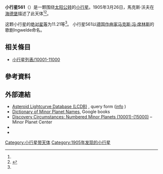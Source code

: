 {{Infobox planet
 | minorplanet     = yes
 | name            = 561 Ingwelde
 | background      = #D6D6D6
 | image = 
 | image_size      = 
 | caption         =
 | discovery_ref   =  <ref name="MPC-object" />
 | discoverer      = [[馬克斯·沃夫|馬克斯·沃夫]]
 | discovery_site  = [[海德堡|海德堡]]
 | discovered      = 1905年3月26日
 | mpc_name        = 561 Ingwelde
 | alt_names       = 561 Ingwelde
 | pronounced      = 
 | named_after     = <ref name="MPC-object" />
 | mp_category     = [[主帶小行星|主帶小行星]] <ref name="MPC-object" /><ref name="jpldata" />
 | orbit_ref       = <ref name="a">[http://ssd.jpl.nasa.gov/sbdb.cgi?sstr=561 561] {{Wayback|url=http://ssd.jpl.nasa.gov/sbdb.cgi?sstr=561 |date=20140817152603 }}，小行星數據庫瀏覽器（JPL Small-Body Database Browser）－[[美国国家航空航天局|美国国家航空航天局]]喷气推进实验室</ref>
 | epoch           = 2018-03-23.0（[[儒略日|JD]] 2458200.5）
 | uncertainty     = 0
 | observation_arc = 
 | aphelion = {{convert|3.546|AU|km|3|abbr=on|lk=out}}
 | perihelion      = {{convert|2.8079074|AU|km|3|abbr=on}}
 | semimajor       = 3.1770577
 | eccentricity    = 0.1161925
 | period          = 5.66[[儒略年|yr]]
 | mean_anomaly    = 70.60004[[度|°]]
 | mean_motion     = {{Deg2DMS|0.17404690|sup=ms}} / day
 | inclination     = 1.54397
 | asc_node        = 159.50109°
 | arg_peri        = 316.19255
 | mean_diameter   = 
 | rotation        = 
 | albedo          =
 | spectral_type   =
 | abs_magnitude   = 11.21<ref name="jpldata" />
}}
'''小行星561'''（{{lang-en|561 Ingwelde}}）是一颗围绕[[太阳|太阳]][[公转|公转]]的[[小行星|小行星]]。1905年3月26日，馬克斯·沃夫在[[海德堡|海德堡]]描述了此天体<ref name="a" /><ref>{{cite news|title=小行星列表|url=http://cfa-www.harvard.edu/iau/lists/NumberedMPs.txt|accessdate=2018-10-19|newspaper=哈佛大学|archive-date=2008-05-17|archive-url=https://web.archive.org/web/20080517010638/http://cfa-www.harvard.edu/iau/lists/NumberedMPs.txt|dead-url=no}}</ref>。

这颗小行星的[[绝对星等|绝对星等]]为11.21等<ref name="a" />。
小行星561以[[德国|德国]][[作曲家|作曲家]][[马克斯·冯·席林斯|马克斯·冯·席林斯]]的歌剧Ingwelde命名。

== 相关條目 ==
*[[小行星列表/10001-11000|小行星列表/10001-11000]]

== 參考資料 ==
{{reflist|refs=

<ref name="jpldata">{{cite web
 |type         = 2018-01-26 last obs.
 |title        = JPL Small-Body Database Browser:561 Ingwelde-561 Ingwelde
 |url          = https://ssd.jpl.nasa.gov/sbdb.cgi?sstr=561
 |publisher    = [[Jet_Propulsion_Laboratory|Jet Propulsion Laboratory]]
 |accessdate   = 28 March 2018
 |archive-date = 2020-08-03
 |archive-url  = https://web.archive.org/web/20200803083738/https://ssd.jpl.nasa.gov/sbdb.cgi?sstr=561
 |dead-url     = no
}}</ref>

<ref name="MPC-object">{{cite web
  |title      = 561 Ingwelde
  |work      = Minor Planet Center
  |url      = https://www.minorplanetcenter.net/db_search/show_object?object_id=561
  |accessdate      = 28 March 2018
  |archive-date      = 2016-03-04
  |archive-url      = https://web.archive.org/web/20160304125218/http://minorplanetcenter.net/db_search/show_object?object_id=561
  |dead-url      = no
  }}</ref>

}}

==  外部連結 ==
* [http://www.minorplanet.info/PHP/lcdbsummaryquery.php Asteroid Lightcurve Database (LCDB)] {{Wayback|url=http://www.minorplanet.info/PHP/lcdbsummaryquery.php |date=20171210173955 }}, query form ([http://www.minorplanet.info/lightcurvedatabase.html info] {{Wayback|url=http://www.minorplanet.info/lightcurvedatabase.html |date=20171216050541 }})
* [https://books.google.com/books?id=aeAg1X7afOoC&pg Dictionary of Minor Planet Names], Google books
* [http://www.minorplanetcenter.net/iau/lists/NumberedMPs010001.html Discovery Circumstances: Numbered Minor Planets (10001)-(15000)] {{Wayback|url=http://www.minorplanetcenter.net/iau/lists/NumberedMPs010001.html |date=20180612162317 }} – Minor Planet Center
* {{AstDys|561}}
* {{JPL small body}}

{{Minor Planet Number|[[小行星560|小行星560]]|[[小行星562|小行星562]]}}
{{小天体}}

[[Category:小行星带天体|Category:小行星带天体]]
[[Category:1905年发现的小行星|Category:1905年发现的小行星]]